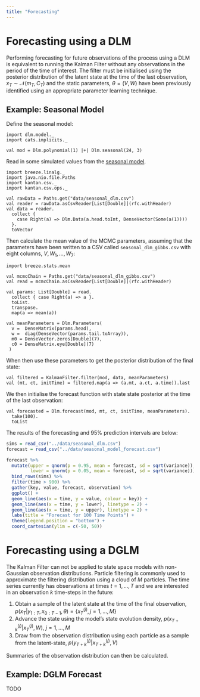 ```yaml
---
title: "Forecasting"
---
```


# Forecasting using a DLM

Performing forecasting for future observations of the process using a DLM is equivalent to running the Kalman Filter without any observations in the period of the time of interest. The filter must be initialised using the posterior distribution of the latent state at the time of the last observation, $x_T \sim \mathcal{N}(m_T, C_T)$ and the static parameters, $\theta = (V, W)$ have been previously identified using an appropriate parameter learning technique.

## Example: Seasonal Model

Define the seasonal model:

```tut:silent
import dlm.model._
import cats.implicits._

val mod = Dlm.polynomial(1) |+| Dlm.seasonal(24, 3)
```

Read in some simulated values from the [seasonal model](SeasonalModel.html).

```tut:silent
import breeze.linalg._
import java.nio.file.Paths
import kantan.csv._
import kantan.csv.ops._

val rawData = Paths.get("data/seasonal_dlm.csv")
val reader = rawData.asCsvReader[List[Double]](rfc.withHeader)
val data = reader.
  collect { 
    case Right(a) => Dlm.Data(a.head.toInt, DenseVector(Some(a(1))))
  }.
  toVector
```

Then calculate the mean value of the MCMC parameters, assuming that the parameters have been written to a CSV called `seasonal_dlm_gibbs.csv` with eight columns, $V, W_1,\dots,W_7$:

```tut:silent
import breeze.stats.mean

val mcmcChain = Paths.get("data/seasonal_dlm_gibbs.csv")
val read = mcmcChain.asCsvReader[List[Double]](rfc.withHeader)

val params: List[Double] = read.
  collect { case Right(a) => a }.
  toList.
  transpose.
  map(a => mean(a))

val meanParameters = Dlm.Parameters(
  v =  DenseMatrix(params.head), 
  w =  diag(DenseVector(params.tail.toArray)), 
  m0 = DenseVector.zeros[Double](7),
  c0 = DenseMatrix.eye[Double](7)
 )
```

When then use these parameters to get the posterior distribution of the final state:

```tut:silent
val filtered = KalmanFilter.filter(mod, data, meanParameters)
val (mt, ct, initTime) = filtered.map(a => (a.mt, a.ct, a.time)).last
```

We then initialise the forecast function with state state posterior at the time of the last observation:

```tut:silent
val forecasted = Dlm.forecast(mod, mt, ct, initTime, meanParameters).
  take(100).
  toList
```

The results of the forecasting and 95% prediction intervals are below:

```r
sims = read_csv("../data/seasonal_dlm.csv")
forecast = read_csv("../data/seasonal_model_forecast.csv")

forecast %>%
  mutate(upper = qnorm(p = 0.95, mean = forecast, sd = sqrt(variance)),
         lower = qnorm(p = 0.05, mean = forecast, sd = sqrt(variance))) %>%
  bind_rows(sims) %>%
  filter(time > 900) %>%
  gather(key, value, forecast, observation) %>%
  ggplot() +
  geom_line(aes(x = time, y = value, colour = key)) +
  geom_line(aes(x = time, y = lower), linetype = 2) +
  geom_line(aes(x = time, y = upper), linetype = 2) +
  labs(title = "Forecast for 100 Time Points") +
  theme(legend.position = "bottom") +
  coord_cartesian(ylim = c(-50, 50))
```

# Forecasting using a DGLM

The Kalman Filter can not be applied to state space models with non-Gaussian observation distributions. Particle filtering is commonly used to approximate the filtering distribution using a cloud of $M$ particles. The time series currently has observations at times $t = 1,\dots,T$ and we are interested in an observation $k$ time-steps in the future:

1) Obtain a sample of the latent state at the time of the final observation, $p(x_T|y_{1:T}, x_{0:{T-1}}, \theta) = \{x_T^{(j)}, j = 1,\dots, M\}$
2) Advance the state using the model's state evolution density, $p(x_{T+k}^{(j)}|x_{T}^{(j)}, W)$, $j = 1,\dots,M$
3) Draw from the observation distribution using each particle as a sample from the latent-state, $p(y^{(j)}_{T+k}|x_{T+k}^{(j)}, V)$

Summaries of the observation distribution can then be calculated.

## Example: DGLM Forecast

TODO